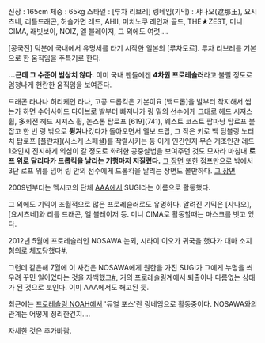 신장 : 165cm
체중 : 65kg
스타일 : [루차 리브레]
링네임(기믹) : 샤나오(遮那王), 요시츠네, 리틀드래곤, 허슬가면 레드, AHII, 미치노쿠 레인져 골드, THE★ZEST, 미니 CIMA, 래빗보이, NOIZ, 엘 블레이저, 그 외에도 여럿….


[공국진] 덕분에 국내에서 유명세를 타기 시작한 일본의 [루차도르]. 루차 리브레를 기본으로 한 움직임을 주특기로 한다.

'''…근데 그 수준이 범상치 않다.''' 이미 국내 팬들에겐 '''4차원 프로레슬러'''라고 불릴 정도로 엄청나게 현란한 움직임을 보여준다. 

{{{#!html
<object width="480" height="385"><param name="movie" value="http://www.youtube.com/v/E234Y1yj3IA?fs=1&amp;hl=en_US"></param><param name="allowFullScreen" value="true"></param><param name="allowscriptaccess" value="always"></param><embed src="http://www.youtube.com/v/E234Y1yj3IA?fs=1&amp;hl=en_US" type="application/x-shockwave-flash" allowscriptaccess="always" allowfullscreen="true" width="480" height="385"></embed></object>}}}

드래곤 라나나 허리케인 라나, 고공 드롭킥은 기본이요 [백드롭]을 발부터 착지해서 씹는가 하면 수어사이드 다이브로 발부터 빠져나가 링 밑의 선수에게 그대로 헤드 시져스 휩, 多회전 헤드 시져스 휩, 논스톱 탑로프 [619](741), 웨스트 코스트 팝마냥 탑로프 붙잡고 한 번 링 밖으로 '''튕겨'''나갔다가 돌아오면서 엘보 드랍, 그 작은 키로 백 덤블링 노터치 탑로프 [플란챠](사스케 스페셜)를 작렬시키는 등 이게 인간인지 무슨 개조인간 레드 1호인지 진지하게 의심이 갈 정도로 화려한 공중살법을 보여주던 것도 모자라 마침내 '''로프 위로 달리다가 드롭킥을 날리는 기행마저 저질렀다.''' [http://kkjzato.egloos.com/2274535 그 장면]
또한 점프만으로 밖에서 3단 로프 위를 넘어 링 안의 선수에게 드롭킥을 날리는 장면도 볼만하다. [http://kkjzato.egloos.com/2271774 그 장면]

2009년부터는 멕시코의 단체 [[AAA]]에서 SUGI라는 이름으로 활동했다.

그 외에도 기믹이 초월적으로 많은 프로레슬러로도 유명하다. 알려진 기믹은 [샤나오], [요시츠네]와 리틀 드래곤, 엘 블레이저 등. 미니 CIMA로 활동할때는 마스크를 벗고 있다.

2012년 5월에 프로레슬러인 NOSAWA 논외, 시라이 이오가 귀국을 했다가 대마 소지 혐의로 체포당했다[http://kkjzato.egloos.com/2932660 #].

그런데 같은해 7월에 이 사건은 NOSAWA에게 원한을 가진 SUGI가 그에게 누명을 씌우려 꾸민 일이었다는 것을 자백했고[http://kkjzato.egloos.com/2945819 #], 거의 프로레슬링계에서 퇴출이나 다름없는 상태가 된 것으로 보인다. 이미 AAA에서도 해고된 듯.

최근에는 [[프로레슬링 NOAH]]에서 '듀얼 포스'란 링네임으로 활동중이다. NOSAWA와의 관계는 어떻게 정리한건지....

자세한 것은 추가바람.
